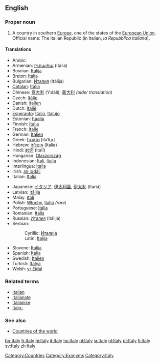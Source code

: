 {{wikipedia}}
==English==

===Proper noun===
# A country in southern [[Europe]], one of the states of the [[European Union]]. Official name: The Italian Republic (in Italian, ''la Repubblica Italiana'').

====Translations====
{{top}}
*Arabic: {{ARchar|[[ايطاليا]]}} {{IPAchar|(’iʈálya)}} {{f}}
*Armenian: [[Իտալիա]] (Italia)
*Bosnian: [[Italija]] {{f}}
*Breton: [[Italia]]
*Bulgarian: [[Италия]] (Itálija) {{f}}
*[[Catalan]]: [[Itàlia]] {{f}}
*Chinese: [[意大利]] (Yìdàlì); [[義大利]] ''(older translation)''
*Czech: [[Itálie]]
*Danish: [[Italien]]
*Dutch: [[Italië]]
*[[Esperanto]]: [[Italio]], [[Italujo]]
*Estonian: [[Itaalia]]
*Finnish: [[Italia]]
*French: [[Italie]] {{f}}
*German: [[Italien]] {{n}}
*Greek: [[Ιταλία]] [itaˈliˌa] {{f}}
*Hebrew: [[איטליה]] (Italia)
*Hindi: [[इटली]] (Italī)
*Hungarian: [[Olaszország]]
*Indonesian: [[Itali]], [[Italia]]
*Interlingua: [[Italia]]
*Irish: [[an Iodáil]] {{f}}
*Italian: [[Italia]] {{f}}
{{mid}}
*Japanese: [[イタリア]], [[伊太利亜]], [[伊太利]] (Itariá)
*Latvian: [[Itālija]] {{f}}
*Malay: [[Itali]]
*Polish: [[Włochy]], [[Italia]] ''(rare)''
*Portuguese: [[Itália]] {{f}}
*Romanian: [[Italia]] {{f}}
*Russian: [[Италия]] (Itálija) {{f}}
*Serbian:
*:Cyrillic: [[Италија]] {{f}}
*:Latin: [[Italija#Serbian|Italija]] {{f}}
*Slovene: [[Italija]] {{f}}
*Spanish: [[Italia]] {{f}}
*Swedish: [[Italien]]
*Turkish: [[İtalya]]
*Welsh: [[yr Eidal]] {{f}}
{{bottom}}

===Related terms===
*[[Italian]]
*[[Italianate]]
*[[Italianise]]
*[[Italo-]]

===See also===
*[[Countries of the world]]

[[Category:Countries]]
[[Category:Exonyms]]
[[Category:Italy]]

[[bg:Italy]]
[[fr:Italy]]
[[hi:Italy]]
[[it:Italy]]
[[hu:Italy]]
[[nl:Italy]]
[[ja:Italy]]
[[pl:Italy]]
[[pt:Italy]]
[[fi:Italy]]
[[sv:Italy]]
[[zh:Italy]]